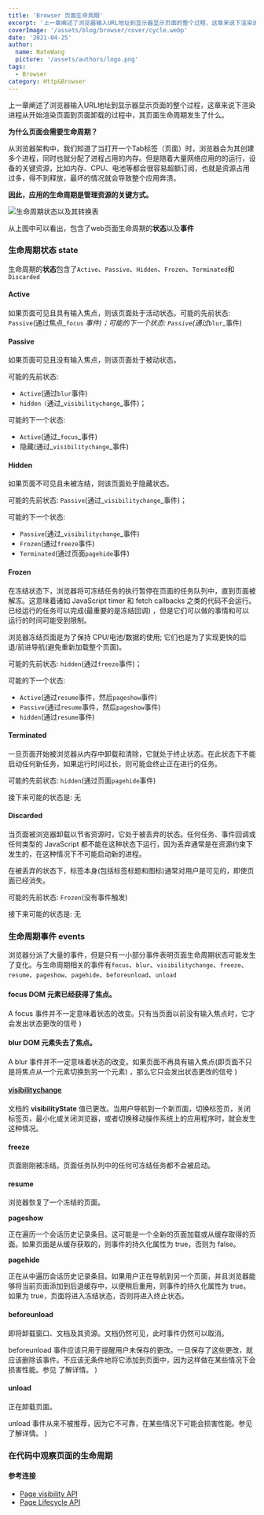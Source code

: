 ```yaml
---
title: 'Browser 页面生命周期'
excerpt: '上一章阐述了浏览器输入URL地址到显示器显示页面的整个过程，这章来说下渲染进程从开始渲染页面到页面卸载的过程中，其页面生命周期发生了什么。'
coverImage: '/assets/blog/browser/cover/cycle.webp'
date: '2021-04-25'
author:
  name: NateWang
  picture: '/assets/authors/logo.png'
tags:
  - Browser
category: Http&Browser
---
```





上一章阐述了浏览器输入URL地址到显示器显示页面的整个过程，这章来说下渲染进程从开始渲染页面到页面卸载的过程中，其页面生命周期发生了什么。

**为什么页面会需要生命周期？**

从浏览器架构中，我们知道了当打开一个Tab标签（页面）时，浏览器会为其创建多个进程，同时也就分配了进程占用的内存。但是随着大量网络应用的的运行，设备的关键资源，比如内存、CPU、电池等都会很容易超额订阅，也就是资源占用过多，得不到释放，最坏的情况就会导致整个应用奔溃。

**因此，应用的生命周期是管理资源的关键方式。**

![生命周期状态以及其转换表](/assets/blog/browser/cycle-api.webp)


从上图中可以看出，包含了web页面生命周期的**状态**以及**事件**

### **生命周期状态 state**

生命周期的**状态**包含了`Active`、`Passive`、`Hidden`、`Frozen`、`Terminated`和`Discarded`

#### Active 

如果页面可见且具有输入焦点，则该页面处于活动状态。可能的先前状态: `Passive`(通过焦点_`focus` _事件)；可能的下一个状态: `Passive`(通过_`blur`_事件)

#### Passive 

如果页面可见且没有输入焦点，则该页面处于被动状态。

可能的先前状态: 

* `Active`(通过`blur`事件)
* `hidden（`通过_`visibilitychange`_事件)；

可能的下一个状态: 

* `Active`(通过_`focus`_事件)
* 隐藏(通过_`visibilitychange`_事件)

#### Hidden

如果页面不可见且未被冻结，则该页面处于隐藏状态。

可能的先前状态: `Passive`(通过_`visibilitychange`_事件)；

可能的下一个状态: 

* `Passive`(通过_`visibilitychange`_事件)
* `Frozen`(通过`freeze`事件)
* `Terminated`(通过页面`pagehide`事件)

#### Frozen

在冻结状态下，浏览器将可冻结任务的执行暂停在页面的任务队列中，直到页面被解冻。这意味着诸如 JavaScript timer 和 fetch callbacks 之类的代码不会运行。已经运行的任务可以完成(最重要的是冻结回调) ，但是它们可以做的事情和可以运行的时间可能受到限制。

浏览器冻结页面是为了保持 CPU/电池/数据的使用; 它们也是为了实现更快的后退/前进导航(避免重新加载整个页面)。

可能的先前状态: `hidden`(通过`freeze`事件)；

可能的下一个状态: 

* `Active`(通过`resume`事件，然后`pageshow`事件)
* `Passive`(通过`resume`事件，然后`pageshow`事件)
* `hidden`(通过`resume`事件)

#### Terminated

一旦页面开始被浏览器从内存中卸载和清除，它就处于终止状态。在此状态下不能启动任何新任务，如果运行时间过长，则可能会终止正在进行的任务。

可能的先前状态: `hidden`(通过页面`pagehide`事件)

接下来可能的状态是: 无

#### Discarded

当页面被浏览器卸载以节省资源时，它处于被丢弃的状态。任何任务、事件回调或任何类型的 JavaScript 都不能在这种状态下运行，因为丢弃通常是在资源约束下发生的，在这种情况下不可能启动新的进程。

在被丢弃的状态下，标签本身(包括标签标题和图标)通常对用户是可见的，即使页面已经消失。

可能的先前状态: `Frozen`(没有事件触发)

接下来可能的状态是: 无

### **生命周期事件 events**

浏览器分派了大量的事件，但是只有一小部分事件表明页面生命周期状态可能发生了变化。与生命周期相关的事件有`focus`、`blur`、`visibilitychange`、`freeze`、`resume`、`pageshow`、`pagehide`、`beforeunload`、`unload`

#### focus DOM 元素已经获得了焦点。



  <Para>
    A <InlineCode>focus</InlineCode> 事件并不一定意味着状态的改变。只有当页面以前没有输入焦点时，它才会发出状态更改的信号
  </Para>
)

<SideNote type='warning' title='注意' children={cBox}/>


#### blur DOM 元素失去了焦点。

  <Para>
    A <InlineCode>blur</InlineCode> 事件并不一定意味着状态的改变。如果页面不再具有输入焦点(即页面不只是将焦点从一个元素切换到另一个元素) ，那么它只会发出状态更改的信号
  </Para>
)

<SideNote type='warning' title='注意' children={cBox1}/>


#### [visibilitychange](https://developer.mozilla.org/en-US/docs/Web/API/Document/visibilitychange_event)

文档的 **visibilityState** 值已更改。当用户导航到一个新页面，切换标签页，关闭标签页，最小化或关闭浏览器，或者切换移动操作系统上的应用程序时，就会发生这种情况。

#### freeze

页面刚刚被冻结。页面任务队列中的任何可冻结任务都不会被启动。

#### resume

浏览器恢复了一个冻结的页面。

**pageshow**

正在遍历一个会话历史记录条目。这可能是一个全新的页面加载或从缓存取得的页面。如果页面是从缓存获取的，则事件的持久化属性为 true，否则为 false。

**pagehide** 

正在从中遍历会话历史记录条目。如果用户正在导航到另一个页面，并且浏览器能够将当前页面添加到后退缓存中，以便稍后重用，则事件的持久化属性为 true。如果为 true，页面将进入冻结状态，否则将进入终止状态。

#### beforeunload

即将卸载窗口、文档及其资源。文档仍然可见，此时事件仍然可以取消。

  <Para>
    <InlineCode>beforeunload</InlineCode> 事件应该只用于提醒用户未保存的更改。一旦保存了这些更改，就应该删除该事件。不应该无条件地将它添加到页面中，因为这样做在某些情况下会损害性能。参见 <Link href='https://developers.google.com/web/updates/2018/07/page-lifecycle-api#legacy-lifecycle-apis-to-avoid' val='[legacy APIs section 遗留 api 部分]'></Link> 了解详情。
  </Para>
)

<SideNote type='warning' title='注意' children={cBox3}/>


#### unload

正在卸载页面。


  <Para>
    <InlineCode>unload</InlineCode> 事件从来不被推荐，因为它不可靠，在某些情况下可能会损害性能。参见 <Link href='https://developers.google.com/web/updates/2018/07/page-lifecycle-api#legacy-lifecycle-apis-to-avoid' val='[legacy APIs section 遗留 api 部分]'></Link> 了解详情。
  </Para>
)

<SideNote type='warning' title='注意' children={cBox2}/>


### 在代码中观察页面的生命周期





#### 参考连接

* [Page visibility API ](https://www.ruanyifeng.com/blog/2018/10/page_visibility_api.html)
* [Page Lifecycle API](https://wicg.github.io/page-lifecycle/)

